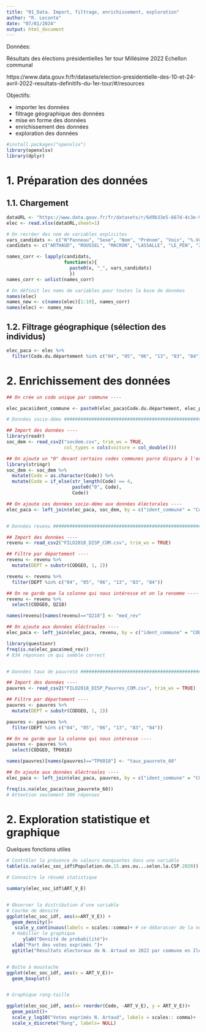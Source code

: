 ---
title: "01_Data. Import, filtrage, enrichissement, exploration"
author: "R. Leconte"
date: "07/01/2024"
output: html_document
---

Données:

Résultats des élections présidentielles 1er tour
Millésime 2022
Echellon communal

https://www.data.gouv.fr/fr/datasets/election-presidentielle-des-10-et-24-avril-2022-resultats-definitifs-du-1er-tour/#/resources

Objectifs: 

- importer les données
- filtrage géographique des données
- mise en forme des données
- enrichissement des données
- exploration des données


```{r pkg_wd}

#install.packages("openxlsx")
library(openxlsx)
library(dplyr)


```

# 1. Préparation des données
## 1.1. Chargement

```{r data}

dataURL <- "https://www.data.gouv.fr/fr/datasets/r/6d9b33e5-667d-4c3e-9a0b-5fdf5baac708"
elec <- read.xlsx(dataURL,sheet=1)

# On recréer des nom de variables explicites
vars_candidats <- c("N°Panneau", "Sexe", "Nom", "Prénom", "Voix", "%.Voix/Ins", "%.Voix/Exp")
candidats <- c("ARTHAUD", "ROUSSEL", "MACRON", "LASSALLE", "LE_PEN", "ZEMMOUR", "MELENCHON", "HIDALGO", "JADOT", "PECRESSE", "POUTOU", "DUPONT-AIGNAN")

names_corr <- lapply(candidats, 
                     function(x){
                       paste0(x, "_", vars_candidats)
                       })
names_corr <- unlist(names_corr)

# On définit les noms de variables pour toutes la base de données
names(elec)
names_new <- c(names(elec)[1:19], names_corr)
names(elec) <- names_new
```


## 1.2. Filtrage géographique (sélection des individus)

```{r data_geofilter}

elec_paca <- elec %>% 
  filter(Code.du.département %in% c("04", "05", "06", "13", "83", "84"))


```


# 2. Enrichissement des données

```{r data_join}

## On crée un code unique par commune ----

elec_paca$ident_commune <- paste0(elec_paca$Code.du.département, elec_paca$Code.de.la.commune)

# Données socio-démo ###########################################################

## Import des données ----
library(readr)
soc_dem <- read_csv2("socdem.csv", trim_ws = TRUE,
                     col_types = cols(voiture = col_double()))

## On ajoute un "0" devant certains codes communes parce disparu à l'export ----
library(stringr)
soc_dem <- soc_dem %>%
  mutate(Code = as.character(Code)) %>%
  mutate(Code = if_else(str_length(Code) == 4, 
                        paste0("0", Code), 
                        Code))

## On ajoute ces données socio-démo aux données éléctorales ----
elec_paca <- left_join(elec_paca, soc_dem, by = c("ident_commune" = "Code"))


# Données revenu ###########################################################

## Import des données ----
revenu <- read_csv2("FILO2018_DISP_COM.csv", trim_ws = TRUE)

## Filtre par département ----
revenu <- revenu %>%
  mutate(DEPT = substr(CODGEO, 1, 2))

revenu <- revenu %>%
  filter(DEPT %in% c("04", "05", "06", "13", "83", "84"))

## On ne garde que la colonne qui nous intéresse et on la renomme ----
revenu <- revenu %>%
  select(CODGEO, Q218)

names(revenu)[names(revenu)=="Q218"] <- "med_rev"

## On ajoute aux données éléctroales ----
elec_paca <- left_join(elec_paca, revenu, by = c("ident_commune" = "CODGEO"))

library(questionr)
freq(is.na(elec_paca$med_rev))
# 834 réponses ce qui semble correct


# Données taux de pauvreté ######################################################

## Import des données ----
pauvres <- read_csv2("FILO2018_DISP_Pauvres_COM.csv", trim_ws = TRUE)

## Filtre par département ----
pauvres <- pauvres %>%
  mutate(DEPT = substr(CODGEO, 1, 2))

pauvres <- pauvres %>%
  filter(DEPT %in% c("04", "05", "06", "13", "83", "84"))

## On ne garde que la colonne qui nous intéresse ----
pauvres <- pauvres %>%
  select(CODGEO, TP6018)

names(pauvres)[names(pauvres)=="TP6018"] <- "taux_pauvrete_60"

## On ajoute aux données éléctroales ----
elec_paca <- left_join(elec_paca, pauvres, by = c("ident_commune" = "CODGEO"))

freq(is.na(elec_paca$taux_pauvrete_60))
# Attention seulement 309 réponses


```




# 2. Exploration statistique et graphique

Quelques fonctions utiles 

```{r explor}

# Contrôler la présence de valeurs manquantes dans une variable
table(is.na(elec_soc_idf$Population.de.15.ans.ou...selon.la.CSP.2020))

# Connaitre le résumé statistique

summary(elec_soc_idf$ART_V_E)


# Observer la distribution d'une variable
# Courbe de densité
ggplot(elec_soc_idf, aes(x=ART_V_E)) + 
  geom_density()+
   scale_y_continuous(labels = scales::comma)+ # se débarasser de la notation scientifique
  # Habiller le graphique
      ylab("Densité de probabilité")+
  xlab("Part des votes exprimés ")+
  ggtitle("Résultats électoraux de N. Artaud en 2022 par commune en Ile de France")


# Boîte à moustache
ggplot(elec_soc_idf, aes(x = ART_V_E))+
  geom_boxplot()


# Graphique rang-taille

ggplot(elec_soc_idf, aes(x= reorder(Code, -ART_V_E), y = ART_V_E))+
  geom_point()+
  scale_y_log10("Votes exprimés N. Artaud", labels = scales:: comma)+
  scale_x_discrete("Rang", labels= NULL)
  



```





